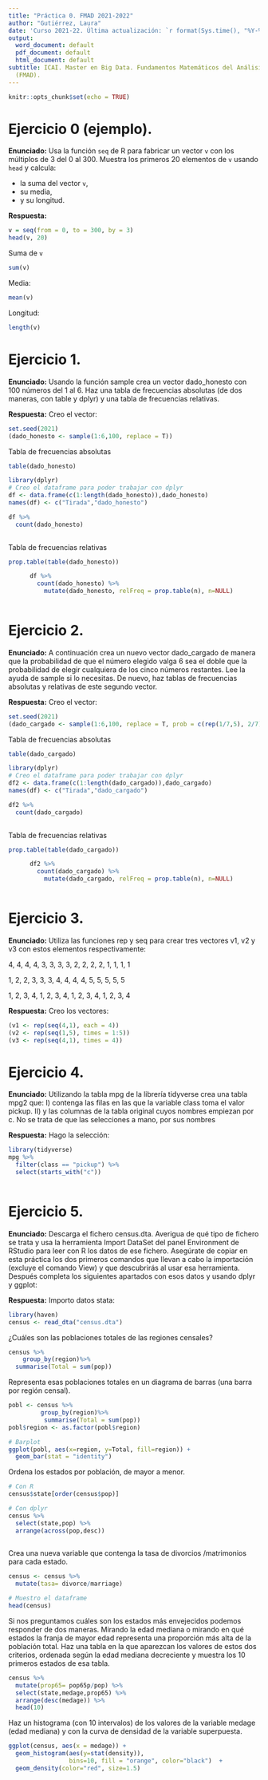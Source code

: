 ```yaml
---
title: "Práctica 0. FMAD 2021-2022"
author: "Gutiérrez, Laura"
date: 'Curso 2021-22. Última actualización: `r format(Sys.time(), "%Y-%m-%d")`'
output:
  word_document: default
  pdf_document: default
  html_document: default
subtitle: ICAI. Master en Big Data. Fundamentos Matemáticos del Análisis de Datos
  (FMAD).
---
```


```r
knitr::opts_chunk$set(echo = TRUE)
```

# Ejercicio 0 (ejemplo).

**Enunciado:** Usa la función `seq` de R para fabricar un vector `v` con los múltiplos de 3 del 0 al 300. Muestra los primeros 20 elementos de `v` usando `head` y calcula:

+ la suma del vector `v`,
+ su media,
+ y su longitud.

**Respuesta:**

```r
v = seq(from = 0, to = 300, by = 3)
head(v, 20)
```

Suma de `v`
```r
sum(v)
```

Media:
```r
mean(v)
```

Longitud:
```r
length(v)
```

# Ejercicio 1.

**Enunciado:** Usando la función sample crea un vector dado_honesto con 100 números del 1 al 6.
Haz una tabla de frecuencias absolutas (de dos maneras, con table y dplyr) y una
tabla de frecuencias relativas.


**Respuesta:**
Creo el vector:
```r
set.seed(2021)
(dado_honesto <- sample(1:6,100, replace = T))
```
Tabla de frecuencias absolutas
```r
table(dado_honesto)

library(dplyr)
# Creo el dataframe para poder trabajar con dplyr
df <- data.frame(c(1:length(dado_honesto)),dado_honesto)
names(df) <- c("Tirada","dado_honesto")

df %>% 
  count(dado_honesto)
  
```
Tabla de frecuencias relativas
```r
prop.table(table(dado_honesto))

      df %>% 
        count(dado_honesto) %>%
          mutate(dado_honesto, relFreq = prop.table(n), n=NULL)
  
```
# Ejercicio 2.

**Enunciado:** A continuación crea un nuevo vector dado_cargado de manera que la probabilidad de
que el número elegido valga 6 sea el doble que la probabilidad de elegir cualquiera de
los cinco números restantes. Lee la ayuda de sample si lo necesitas. De nuevo, haz
tablas de frecuencias absolutas y relativas de este segundo vector.


**Respuesta:**
Creo el vector:
```r
set.seed(2021)
(dado_cargado <- sample(1:6,100, replace = T, prob = c(rep(1/7,5), 2/7)))
```
Tabla de frecuencias absolutas
```r
table(dado_cargado)

library(dplyr)
# Creo el dataframe para poder trabajar con dplyr
df2 <- data.frame(c(1:length(dado_cargado)),dado_cargado)
names(df) <- c("Tirada","dado_cargado")

df2 %>% 
  count(dado_cargado)
  
```
Tabla de frecuencias relativas
```r
prop.table(table(dado_cargado))

      df2 %>% 
        count(dado_cargado) %>%
          mutate(dado_cargado, relFreq = prop.table(n), n=NULL)
  
```

# Ejercicio 3.

**Enunciado:** Utiliza las funciones rep y seq para crear tres vectores v1, v2 y v3 con estos
elementos respectivamente:

4, 4, 4, 4, 3, 3, 3, 3, 2, 2, 2, 2, 1, 1, 1, 1

1, 2, 2, 3, 3, 3, 4, 4, 4, 4, 5, 5, 5, 5, 5

1, 2, 3, 4, 1, 2, 3, 4, 1, 2, 3, 4, 1, 2, 3, 4


**Respuesta:**
Creo los vectores:
```r
(v1 <- rep(seq(4,1), each = 4))
(v2 <- rep(seq(1,5), times = 1:5))
(v3 <- rep(seq(4,1), times = 4))
```
# Ejercicio 4.

**Enunciado:** Utilizando la tabla mpg de la librería tidyverse crea una tabla mpg2 que:
I) contenga las filas en las que la variable class toma el valor pickup.
II) y las columnas de la tabla original cuyos nombres empiezan por c. No se trata de que las
selecciones a mano, por sus nombres

**Respuesta:**
Hago la selección:
```r
library(tidyverse)
mpg %>% 
  filter(class == "pickup") %>% 
  select(starts_with("c"))  
  
```
# Ejercicio 5.

**Enunciado:** Descarga el fichero census.dta. Averigua de qué tipo de fichero se trata y usa la
herramienta Import DataSet del panel Environment de RStudio para leer con R los
datos de ese fichero. Asegúrate de copiar en esta práctica los dos primeros comandos
que llevan a cabo la importación (excluye el comando View) y que descubrirás al usar
esa herramienta. Después completa los siguientes apartados con esos datos y usando
dplyr y ggplot:

**Respuesta:**
Importo datos stata:
```r
library(haven)
census <- read_dta("census.dta")
```

¿Cuáles son las poblaciones totales de las regiones censales?

```r
census %>% 
    group_by(region)%>% 
  summarise(Total = sum(pop))

```
Representa esas poblaciones totales en un diagrama de barras (una barra por región
censal).
```r
pobl <- census %>% 
         group_by(region)%>% 
          summarise(Total = sum(pop))
pobl$region <- as.factor(pobl$region)

# Barplot
ggplot(pobl, aes(x=region, y=Total, fill=region)) + 
  geom_bar(stat = "identity")


```

Ordena los estados por población, de mayor a menor.

```r
# Con R
census$state[order(census$pop)]

# Con dplyr
census %>% 
  select(state,pop) %>% 
  arrange(across(pop,desc))
  
```
Crea una nueva variable que contenga la tasa de divorcios /matrimonios para cada estado.

```r
census <- census %>% 
  mutate(tasa= divorce/marriage)

# Muestro el dataframe
head(census)
```
Si nos preguntamos cuáles son los estados más envejecidos podemos responder de dos maneras. Mirando la edad mediana o mirando en qué estados la franja de mayor edad representa una proporción más alta de la población total. Haz una tabla en la que aparezcan los valores de estos dos criterios, ordenada según la edad mediana decreciente y muestra los 10 primeros estados de esa tabla.

```r
census %>% 
  mutate(prop65= pop65p/pop) %>% 
  select(state,medage,prop65) %>% 
  arrange(desc(medage)) %>% 
  head(10)

```
Haz un histograma (con 10 intervalos) de los valores de la variable medage (edad mediana) y con la curva de densidad de la variable superpuesta.

```r

ggplot(census, aes(x = medage)) + 
  geom_histogram(aes(y=stat(density)), 
                 bins=10, fill = "orange", color="black")  + 
  geom_density(color="red", size=1.5)
```


